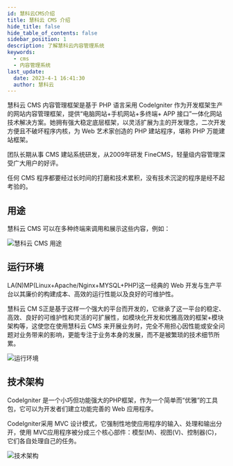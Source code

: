 ```yaml
---
id: 慧科云CMS介绍
title: 慧科云 CMS 介绍
hide_title: false
hide_table_of_contents: false
sidebar_position: 1
description: 了解慧科云内容管理系统
keywords:
  - cms
  - 内容管理系统
last_update:
  date: 2023-4-1 16:41:30
  author: 慧科云
---
```


慧科云 CMS 内容管理框架是基于 PHP 语言采用 CodeIgniter 作为开发框架生产的网站内容管理框架，提供“电脑网站+手机网站+多终端+ APP 接口”一体化网站技术解决方案。她拥有强大稳定底层框架，以灵活扩展为主的开发理念，二次开发方便且不破坏程序内核，为 Web 艺术家创造的 PHP 建站程序，堪称 PHP 万能建站框架。

团队长期从事 CMS 建站系统研发，从2009年研发 FineCMS，轻量级内容管理深受广大用户的好评。

任何 CMS 程序都要经过长时间的打磨和技术累积，没有技术沉淀的程序是经不起考验的。

## 用途

慧科云 CMS 可以在多种终端来调用和展示这些内容，例如：

![慧科云 CMS 用途](./images/202303200951774.png ':size=70%')

## 运行环境

LA(N)MP(Linux+Apache/Nginx+MYSQL+PHP)这一经典的 Web 开发与生产平台以其廉价的构建成本、高效的运行性能以及良好的可维护性。

慧科云 CM S正是基于这样一个强大的平台而开发的，它继承了这一平台的稳定、高效、良好的可维护性和灵活的可扩展性，如模块化开发和优雅高效的框架+模块架构等，这使您在使用慧科云 CMS 来开展业务时，完全不用担心因性能或安全问题对业务带来的影响，更能专注于业务本身的发展，而不是被繁琐的技术细节所累。

![运行环境](./images/16785231616bc4b2.png)

##  技术架构

CodeIgniter 是一个小巧但功能强大的PHP框架，作为一个简单而“优雅”的工具包，它可以为开发者们建立功能完善的 Web 应用程序。

CodeIgniter采用 MVC 设计模式，它强制性地使应用程序的输入、处理和输出分开，使用 MVC应用程序被分成三个核心部件：模型(M)、视图(V)、控制器(C)，它们各自处理自己的任务。

![技术架构](./images/202303201005028.png)
